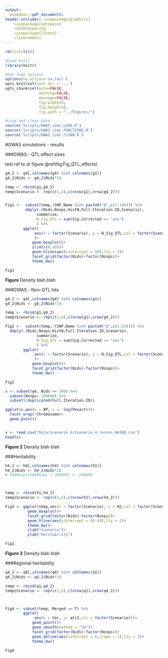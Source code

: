 ```yaml
---
output:
  bookdown::pdf_document2:
header-includes: \usepackage{graphicx}
    \usepackage{setspace}
    \doublespacing
    \usepackage{lineno}
    \linenumbers
---
```

```r

rm(list=ls())

#Load knitr 
library(knitr)

#Set some options
options(na.action='na.fail')
opts_knit$set(root.dir = '..')
opts_chunk$set(echo=FALSE,
               warning=FALSE,
               message=FALSE,
               fig.width=8,
               fig.height=8,
               fig.path = "../Figures/")

```

```r

#Load and clean data
source('Scripts/GWAS_sims_LOAD.R')
source('Scripts/GWAS_sims_FUNCTIONS.R')
source('Scripts/GWAS_sims_CLEAN.R')

```


#GWAS simulations - results


\pagebreak

###GWAS - QTL effect sizes

test ref to at figure \@ref(fig:Fig_QTL_effects)

```r
g4_2 <- g4[,colnames(g4) %in% colnames(g1)]
g4_2$Nids <- g4_2$Nids*10

temp <- rbind(g1,g4_2)
temp$Scenario <- rep(c(1,4),c(nrow(g1),nrow(g4_2)))


Fig1 <-  subset(temp,(SNP.Name %in% paste0("Q",c(1:10)))) %>%
         ddply(.(Nids,Nsnps,HistN,Full.Iteration.ID,Scenario),
              summarise,
              N_Sig_QTL = sum(Sig.Corrected == "yes")
              ) %>%
        ggplot(
             aes(x = factor(Scenario), y = N_Sig_QTL,col = factor(Scenario))
             )+
            geom_boxplot()+
            ylim(c(0,10))+
            geom_hline(aes(yintercept = 10),lty = 2)+
            facet_grid(factor(Nids)~factor(Nsnps))+
            theme_bw()

Fig1

```
**Figure ** Density blah blah

\pagebreak

###GWAS - Non-QTL hits

```r
g4_2 <- g4[,colnames(g4) %in% colnames(g1)]
g4_2$Nids <- g4_2$Nids*10

temp <- rbind(g1,g4_2)
temp$Scenario <- rep(c(1,4),c(nrow(g1),nrow(g4_2)))

Fig2 <-  subset(temp,!(SNP.Name %in% paste0("Q",c(1:10)))) %>%
  ddply(.(Nids,Nsnps,HistN,Full.Iteration.ID,Scenario),
              summarise,
              N_Sig_QTL = sum(Sig.Corrected == "yes")
              ) %>%
        ggplot(
             aes(x = factor(Scenario), y = N_Sig_QTL,col = factor(Scenario))
             )+
            geom_boxplot()+
            facet_grid(factor(Nids)~factor(Nsnps))+
            theme_bw()

Fig2

x <- subset(g4, Nids == 500) %>%
  subset(Nsnps> 190000) %>%
  subset(!duplicated(Full.Iteration.ID))

ggplot(x,aes(x = BP, y = -log(Pexact)))+
  facet_wrap(~Chromosome)+
  geom_point()


x <- read.csv("Data/Scenario_4/Scenario_4_reruns_Ne500.csv")
head(x)
```
**Figure 2** Density blah blah

\pagebreak



###Heritability

```r
h4_2 <- h4[,colnames(h4) %in% colnames(h1)]
h4_2$Nids <- h4_2$Nids*10
# h4$Nsnps[h4$Nsnps > 200000] <- 200000



temp <- rbind(h1,h4_2)
temp$Scenario <- rep(c(1,4),c(nrow(h1),nrow(h4_2)))

Fig3 <- ggplot(temp,aes(x = factor(Scenario), y = H2,col = factor(Scenario)))+
          geom_boxplot()+
          facet_grid(factor(Nids)~factor(Nsnps))+
          geom_hline(aes(yintercept = (0.4)),lty = 2)+
          theme_bw()+
          xlab("Scenario")+
          ylab("Heritability")

Fig3

```
**Figure 3** Density blah blah


###Regional heritability

```r
q4_2 <- q4[,colnames(q4) %in% colnames(q1)]
q4_2$Nids <- q4_2$Nids*10

temp <- rbind(q1,q4_2)
temp$Scenario <- rep(c(1,4),c(nrow(q1),nrow(q4_2)))



Fig4 <- subset(temp, Merged == T) %>%
        ggplot(
             aes(x = Var, y= qtl2,col = factor(Scenario)))+
            geom_point()+
            geom_smooth(method = "lm")+
            facet_grid(factor(Nids)~factor(Nsnps))+
            geom_abline(aes(intercept = 0,slope = 1),lty = 2)+
            theme_bw()

Fig4

```
